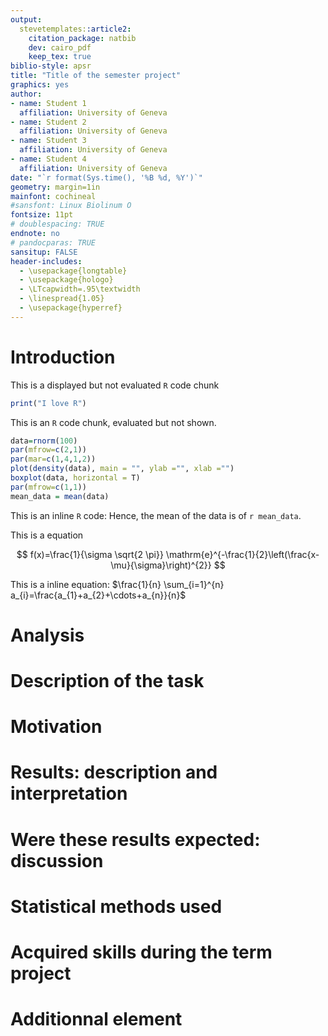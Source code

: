 ```yaml
---
output: 
  stevetemplates::article2:
    citation_package: natbib
    dev: cairo_pdf
    keep_tex: true
biblio-style: apsr
title: "Title of the semester project"
graphics: yes
author:
- name: Student 1
  affiliation: University of Geneva
- name: Student 2
  affiliation: University of Geneva
- name: Student 3
  affiliation: University of Geneva
- name: Student 4
  affiliation: University of Geneva
date: "`r format(Sys.time(), '%B %d, %Y')`"
geometry: margin=1in
mainfont: cochineal
#sansfont: Linux Biolinum O
fontsize: 11pt
# doublespacing: TRUE
endnote: no
# pandocparas: TRUE
sansitup: FALSE
header-includes:
  - \usepackage{longtable}
  - \usepackage{hologo}
  - \LTcapwidth=.95\textwidth
  - \linespread{1.05}
  - \usepackage{hyperref}
---
```


# Introduction


This is a displayed but not evaluated `R` code chunk

```r
print("I love R")
```

This is an `R` code chunk, evaluated but not shown.

```r
data=rnorm(100)
par(mfrow=c(2,1))
par(mar=c(1,4,1,2))
plot(density(data), main = "", ylab ="", xlab ="")
boxplot(data, horizontal = T)
par(mfrow=c(1,1))
mean_data = mean(data)
```


This is an inline `R` code: Hence, the mean of the data is of `r mean_data`.

This is a \hologo{LaTeX} equation 

$$
f(x)=\frac{1}{\sigma \sqrt{2 \pi}} \mathrm{e}^{-\frac{1}{2}\left(\frac{x-\mu}{\sigma}\right)^{2}}
$$

This is a inline \hologo{LaTeX} equation: $\frac{1}{n} \sum_{i=1}^{n} a_{i}=\frac{a_{1}+a_{2}+\cdots+a_{n}}{n}$


# Analysis

\kant[1]

# Description of the task

# Motivation

# Results: description and interpretation

# Were these results expected: discussion

# Statistical methods used

# Acquired skills during the term project

# Additionnal element